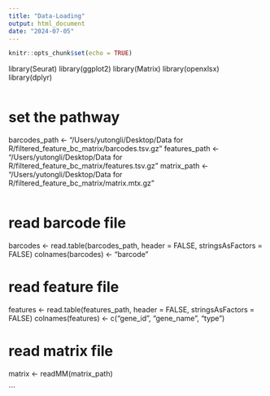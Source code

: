 ```yaml
---
title: "Data-Loading"
output: html_document
date: "2024-07-05"
---
```


```r
knitr::opts_chunk$set(echo = TRUE)
```
library(Seurat)
library(ggplot2)
library(Matrix)
library(openxlsx)
library(dplyr)

```r
```

# set the pathway
barcodes_path <- "/Users/yutongli/Desktop/Data for R/filtered_feature_bc_matrix/barcodes.tsv.gz"
features_path <- "/Users/yutongli/Desktop/Data for R/filtered_feature_bc_matrix/features.tsv.gz"
matrix_path <- "/Users/yutongli/Desktop/Data for R/filtered_feature_bc_matrix/matrix.mtx.gz"


```r
```

# read barcode file
barcodes <- read.table(barcodes_path, header = FALSE, stringsAsFactors = FALSE)
colnames(barcodes) <- "barcode"

# read feature file
features <- read.table(features_path, header = FALSE, stringsAsFactors = FALSE)
colnames(features) <- c("gene_id", "gene_name", "type")

# read matrix file
matrix <- readMM(matrix_path)

```
